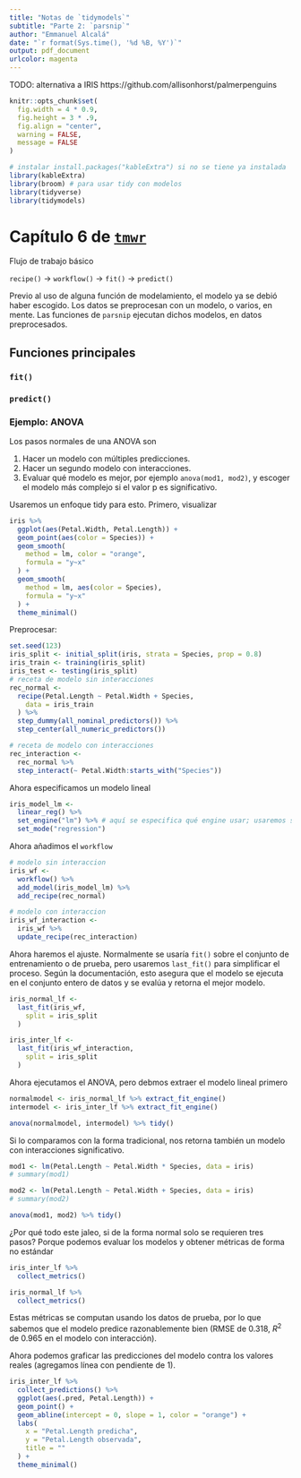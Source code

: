 ```yaml
---
title: "Notas de `tidymodels`"
subtitle: "Parte 2: `parsnip`"
author: "Emmanuel Alcalá"
date: "`r format(Sys.time(), '%d %B, %Y')`"
output: pdf_document
urlcolor: magenta
---
```

  
  TODO: alternativa a IRIS https://github.com/allisonhorst/palmerpenguins

```r
knitr::opts_chunk$set(
  fig.width = 4 * 0.9,
  fig.height = 3 * .9,
  fig.align = "center",
  warning = FALSE,
  message = FALSE
)

# instalar install.packages("kableExtra") si no se tiene ya instalada
library(kableExtra)
library(broom) # para usar tidy con modelos
library(tidyverse)
library(tidymodels)
```

# Capítulo 6 de [`tmwr`](https://www.tmwr.org/models.html)

Flujo de trabajo básico

`recipe()` -> `workflow()` -> `fit()` -> `predict()`

Previo al uso de alguna función de modelamiento, el modelo ya se debió haber escogido. Los datos se preprocesan con un modelo, o varios, en mente. Las funciones de `parsnip` ejecutan dichos modelos, en datos preprocesados.

## Funciones principales

### `fit()`

### `predict()`

### Ejemplo: ANOVA

Los pasos normales de una ANOVA son

1. Hacer un modelo con múltiples predicciones.
2. Hacer un segundo modelo con interacciones.
3. Evaluar qué modelo es mejor, por ejemplo `anova(mod1, mod2)`, y escoger el modelo más complejo si el valor p es significativo.

Usaremos un enfoque tidy para esto. Primero, visualizar



```r
iris %>%
  ggplot(aes(Petal.Width, Petal.Length)) +
  geom_point(aes(color = Species)) +
  geom_smooth(
    method = lm, color = "orange",
    formula = "y~x"
  ) +
  geom_smooth(
    method = lm, aes(color = Species),
    formula = "y~x"
  ) +
  theme_minimal()
```

Preprocesar:

```r
set.seed(123)
iris_split <- initial_split(iris, strata = Species, prop = 0.8)
iris_train <- training(iris_split)
iris_test <- testing(iris_split)
# receta de modelo sin interacciones
rec_normal <-
  recipe(Petal.Length ~ Petal.Width + Species,
    data = iris_train
  ) %>%
  step_dummy(all_nominal_predictors()) %>%
  step_center(all_numeric_predictors())

# receta de modelo con interacciones
rec_interaction <-
  rec_normal %>%
  step_interact(~ Petal.Width:starts_with("Species"))
```

Ahora especificamos un modelo lineal 

```r
iris_model_lm <-
  linear_reg() %>%
  set_engine("lm") %>% # aquí se especifica qué engine usar; usaremos stats::lm
  set_mode("regression")
```

Ahora añadimos el `workflow`

```r
# modelo sin interaccion
iris_wf <-
  workflow() %>%
  add_model(iris_model_lm) %>%
  add_recipe(rec_normal)

# modelo con interaccion
iris_wf_interaction <-
  iris_wf %>%
  update_recipe(rec_interaction)
```

Ahora haremos el ajuste. Normalmente se usaría `fit()` sobre el conjunto de entrenamiento o de prueba, pero usaremos `last_fit()` para simplificar el proceso. Según la documentación, esto asegura que el modelo se ejecuta en el conjunto entero de datos y se evalúa y retorna el mejor modelo. 

```r
iris_normal_lf <-
  last_fit(iris_wf,
    split = iris_split
  )

iris_inter_lf <-
  last_fit(iris_wf_interaction,
    split = iris_split
  )
```

Ahora ejecutamos el ANOVA, pero debmos extraer el modelo lineal primero 

```r
normalmodel <- iris_normal_lf %>% extract_fit_engine()
intermodel <- iris_inter_lf %>% extract_fit_engine()

anova(normalmodel, intermodel) %>% tidy()
```

Si lo comparamos con la forma tradicional, nos retorna también un modelo con interacciones significativo.

```r
mod1 <- lm(Petal.Length ~ Petal.Width * Species, data = iris)
# summary(mod1)

mod2 <- lm(Petal.Length ~ Petal.Width + Species, data = iris)
# summary(mod2)

anova(mod1, mod2) %>% tidy()
```

¿Por qué todo este jaleo, si de la forma normal solo se requieren tres pasos? Porque podemos evaluar los modelos y obtener métricas de forma no estándar

```r
iris_inter_lf %>%
  collect_metrics()
```

```r
iris_normal_lf %>%
  collect_metrics()
```

Estas métricas se computan usando los datos de prueba, por lo que sabemos que el modelo predice razonablemente bien (RMSE de 0.318, $R^2$ de 0.965 en el modelo con interacción). 

Ahora podemos graficar las predicciones del modelo contra los valores reales (agregamos línea con pendiente de 1).

```r
iris_inter_lf %>%
  collect_predictions() %>%
  ggplot(aes(.pred, Petal.Length)) +
  geom_point() +
  geom_abline(intercept = 0, slope = 1, color = "orange") +
  labs(
    x = "Petal.Length predicha",
    y = "Petal.Length observada",
    title = ""
  ) +
  theme_minimal()
```